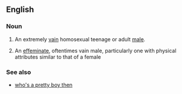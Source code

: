 ==English==

===Noun===
{{en-noun|sg=[[pretty]] [[boy]]}}
{{rfv}}
# {{pejorative|slang}} An extremely [[vain]] homosexual teenage or adult [[male]].
# {{slang}} An [[effeminate]], oftentimes vain male, particularly one with physical attributes similar to that of a female

===See also===
*[[who's a pretty boy then]]